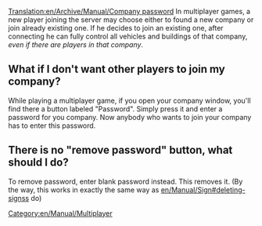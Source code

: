 [[Translation:en/Archive/Manual/Company password]]
[[Category:en/Manual/Multiplayer]]
In multiplayer games, a new player joining the server may choose either to found a new company or join already existing one. If he decides to join an existing one, after connecting he can fully control all vehicles and buildings of that company, ''even if there are players in that company''.
==What if I don't want other players to join my company?==
While playing a multiplayer game, if you open your company window, you'll find there a button labeled "Password". Simply press it and enter a password for you company. Now anybody who wants to join your company has to enter this password.
==There is no "remove password" button, what should I do?==
To remove password, enter blank password instead. This removes it. (By the way, this works in exactly the same way as [[en/Manual/Sign#deleting-signs]]s do)
